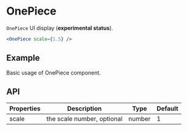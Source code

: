 # OnePiece

`OnePiece` UI display (**experimental status**).

```jsx
<OnePiece scale={1.5} />
```

## Example

Basic usage of OnePiece component.

<Demo src="../../components/one-piece/demo/Example.tsx" />

## API

Properties | Description | Type | Default
-----------|------------|------|--------
| scale | the scale number, optional | number | 1 |
